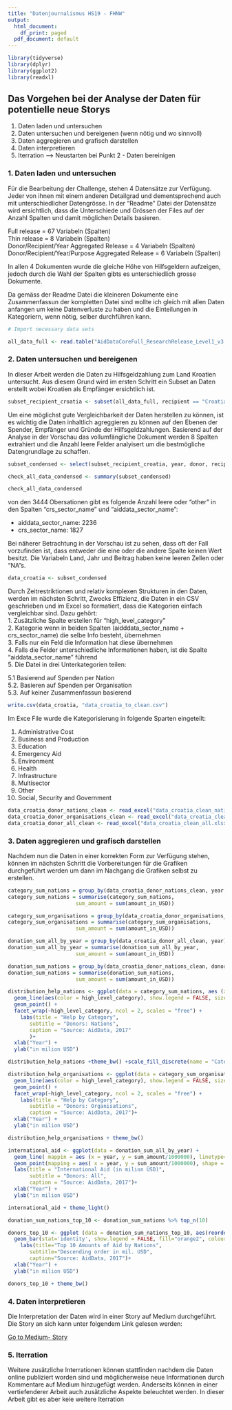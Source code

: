 ```yaml
---
title: "Datenjournalismus HS19 - FHNW"
output:
  html_document:
    df_print: paged
  pdf_document: default
---
```


```r

library(tidyverse)
library(dplyr)
library(ggplot2)
library(readxl)

```
## Das Vorgehen bei der Analyse der Daten für potentielle neue Storys
1. Daten laden und untersuchen
2. Daten untersuchen und bereigenen (wenn nötig und wo sinnvoll)
3. Daten aggregieren und grafisch darstellen
4. Daten interpretieren
5. Iterration --> Neustarten bei Punkt 2 - Daten bereinigen

### 1. Daten laden und untersuchen
Für die Bearbeitung der Challenge, stehen 4 Datensätze zur Verfügung. Jeder von ihnen mit einem anderen Detailgrad und dementsprechend auch mit unterschiedlicher Datengrösse. In der "Readme" Datei der Datensätze wird ersichtlich, dass die Unterschiede und Grössen der Files auf der Anzahl Spalten und damit möglichen Details basieren.

Full release = 67 Variabeln (Spalten)    
Thin release = 8 Variabeln (Spalten)    
Donor/Recipient/Year Aggregated Release = 4 Variabeln (Spalten)    
Donor/Recipient/Year/Purpose Aggregated Release = 6 Variabeln (Spalten)    

In allen 4 Dokumenten wurde die gleiche Höhe von Hilfsgeldern aufzeigen, jedoch durch die Wahl der Spalten gibts es unterschiedlich grosse Dokumente.

Da gemäss der Readme Datei die kleineren Dokumente eine Zusammenfassun der kompletten Datei sind wollte ich gleich mit allen Daten anfangen um keine Datenverluste zu haben und die Einteilungen in Kategoriern, wenn nötig, selber durchführen kann.

```r

# Import necessary data sets

all_data_full <- read.table("AidDataCoreFull_ResearchRelease_Level1_v3.1.csv", header=TRUE, sep=",")


```
### 2. Daten untersuchen und bereigenen

In dieser Arbeit werden die Daten zu Hilfsgeldzahlung zum Land Kroatien untersucht. Aus diesem Grund wird im ersten Schritt ein Subset an Daten erstellt wobei Kroatien als Empfänger ersichtlich ist.

```r
subset_recipient_croatia <- subset(all_data_full, recipient == "Croatia")

```

Um eine möglichst gute Vergleichbarkeit der Daten herstellen zu können, ist es wichtig die Daten inhaltlich agreggieren zu können auf den Ebenen der Spender, Empfänger und Gründe der Hilfsgeldzahlungen. Basierend auf der Analyse in der Vorschau das vollumfängliche Dokument werden 8 Spalten extrahiert und die Anzahl leere Felder analyisert um die bestmögliche Datengrundlage zu schaffen.

```r
subset_condensed <- select(subset_recipient_croatia, year, donor, recipient, aiddata_sector_name, crs_sector_name, commitment_amount_usd_constant)

check_all_data_condensed <- summary(subset_condensed)

check_all_data_condensed
```


von den 3444 Obersationen gibt es folgende Anzahl leere oder "other" in den Spalten "crs_sector_name" und "aiddata_sector_name":

- aiddata_sector_name: 2236    
- crs_sector_name: 1827

Bei näherer Betrachtung in der Vorschau ist zu sehen, dass oft der Fall vorzufinden ist, dass entweder die eine oder die andere Spalte keinen Wert besitzt.
Die Variabeln Land, Jahr und Beitrag haben keine leeren Zellen oder "NA"s.

```r
data_croatia <- subset_condensed
```

Durch Zeitrestriktionen und relativ komplexen Strukturen in den Daten, werden im nächsten Schritt, Zwecks Effizienz, die Daten in ein CSV geschrieben und im Excel so formatiert, dass die Kategorien einfach vergleichbar sind. Dazu gehört:     
1. Zusätzliche Spalte erstellen für "high_level_category"    
2. Kategorie wenn in beiden Spalten (aidddata_sector_name + crs_sector_name) die selbe Info besteht, übernehmen    
3. Falls nur ein Feld die Information hat diese übernehmen    
4. Falls die Felder unterschiedliche Informationen haben, ist die Spalte "aiddata_sector_name" führend    
5. Die Datei in drei Unterkategorien teilen:     


5.1 Basierend auf Spenden per Nation    
5.2. Basieren auf Spenden per Organisation    
5.3. Auf keiner Zusammenfassun basierend    



```r
write.csv(data_croatia, "data_croatia_to_clean.csv")
```
Im Exce File wurde die Kategorisierung in folgende Sparten eingeteilt:

1. Administrative Cost
2. Business and Production
3. Education
4. Emergency Aid
5. Environment
6. Health
7. Infrastructure
8. Multisector
9. Other
10. Social, Security and Government


```r
data_croatia_donor_nations_clean <- read_excel("data_croatia_clean_nations.xlsx")
data_croatia_donor_organisations_clean <- read_excel("data_croatia_clean_organisations.xlsx")
data_croatia_donor_all_clean <- read_excel("data_croatia_clean_all.xlsx")
```

### 3. Daten aggregieren und grafisch darstellen
Nachdem nun die Daten in einer korrekten Form zur Verfügung stehen, können im nächsten Schritt die Vorbereitungen für die Grafiken durchgeführt werden um dann im Nachgang die Grafiken selbst zu erstellen.

```r
category_sum_nations = group_by(data_croatia_donor_nations_clean, year, high_level_category)
category_sum_nations = summarise(category_sum_nations, 
                      sum_amount = sum(amount_in_USD))

category_sum_organisations = group_by(data_croatia_donor_organisations_clean, year, high_level_category)
category_sum_organisations = summarise(category_sum_organisations, 
                      sum_amount = sum(amount_in_USD))

donation_sum_all_by_year = group_by(data_croatia_donor_all_clean, year)
donation_sum_all_by_year = summarise(donation_sum_all_by_year, 
                      sum_amount = sum(amount_in_USD))

donation_sum_nations = group_by(data_croatia_donor_nations_clean, donor)
donation_sum_nations = summarise(donation_sum_nations, 
                      sum_amount = sum(amount_in_USD))


```


```r
distribution_help_nations <- ggplot(data = category_sum_nations, aes (x = year, y = sum_amount/1000000)) + 
  geom_line(aes(color = high_level_category), show.legend = FALSE, size = 1) +
  geom_point() +
  facet_wrap(~high_level_category, ncol = 2, scales = "free") +
    labs(title = "Help by Category",
       subtitle = "Donors: Nations", 
       caption = "Source: AidData, 2017"
       )+
  xlab("Year") +
  ylab("in milion USD")

distribution_help_nations +theme_bw() +scale_fill_discrete(name = "Category")

```
```r
distribution_help_organisations <- ggplot(data = category_sum_organisations, aes (x = year, y = sum_amount/1000000)) + 
  geom_line(aes(color = high_level_category), show.legend = FALSE, size = 1) +
  geom_point() +
  facet_wrap(~high_level_category, ncol = 2, scales = "free") +
    labs(title = "Help by Category",
       subtitle = "Donors: Organisations", 
       caption = "Source: AidData, 2017")+
  xlab("Year") +
  ylab("in milion USD")

distribution_help_organisations + theme_bw()

```
```r
international_aid <- ggplot(data = donation_sum_all_by_year) + 
  geom_line( mappin = aes (x = year, y = sum_amount/1000000), linetype=1,  size=1, color="orange2") +
  geom_point(mapping = aes( x = year, y = sum_amount/1000000), shape = 19, size=2) +
  labs(title = "International Aid (in milion USD)",
       subtitle = "Donors: All", 
       caption = "Source: AidData, 2017")+
  xlab("Year") +
  ylab("in milion USD")

international_aid + theme_light()

```

```r
donation_sum_nations_top_10 <- donation_sum_nations %>% top_n(10)
```


```r
donors_top_10 <- ggplot (data = donation_sum_nations_top_10, aes(reorder(donor, -sum_amount), sum_amount/1000000)) + 
  geom_bar(stat='identity', show.legend = FALSE, fill="orange2", colour="black", size=0.8, alpha=0.5) +
    labs(title="Top 10 Amounts of Aid by Nations",
       subtitle="Descending order in mil. USD", 
       caption="Source: AidData, 2017")+
  xlab("Year") +
  ylab("in milion USD")

donors_top_10 + theme_bw()
```

### 4. Daten interpretieren
Die Interpretation der Daten wird in einer Story auf Medium durchgeführt. 
Die Story an sich kann unter folgendem Link gelesen werden:

[Go to Medium- Story](https://medium.com/@eugen.cuic/why-was-croatia-supported-after-the-balkan-war-and-by-who-fc78edc0c4cb)

### 5. Iterration
Weitere zusätzliche Interrationen können stattfinden nachdem die Daten online publiziert worden sind und möglicherweise neue Informationen durch Kommentare auf Medium hinzugefügt werden. Anderseits können in einer vertiefenderer Arbeit auch zusätzliche Aspekte beleuchtet werden. In dieser Arbeit gibt es aber keie weitere Iterration

